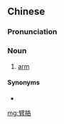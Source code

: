 ==Chinese==
{{zh-forms}}

===Pronunciation===
{{zh-pron
|m=bìgē
|c=bei3 gaak3,bei3 lok3
|cat=n
}}

===Noun===
{{zh-noun}}

# {{lb|zh|literary|poetic}} [[arm]]

====Synonyms====
* {{zh-l|胳臂}}

[[mg:臂胳]]